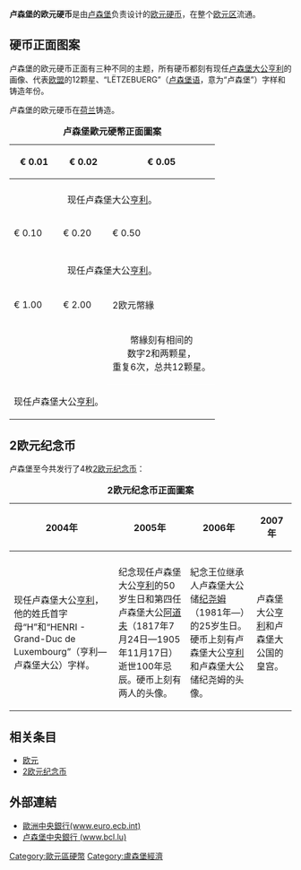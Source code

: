 '''卢森堡的欧元硬币'''是由[[卢森堡|卢森堡]]负责设计的[[欧元|欧元]][[欧元硬币|硬币]]，在整个[[欧元区|欧元区]]流通。

== 硬币正面图案 ==
卢森堡的欧元硬币正面有三种不同的主题，所有硬币都刻有现任[[卢森堡大公列表|卢森堡大公]][[亨利_(卢森堡大公)|亨利]]的画像、代表[[欧盟|欧盟]]的12颗星、“LËTZEBUERG”（[[卢森堡语|卢森堡语]]，意为“卢森堡”）字样和铸造年份。

卢森堡的欧元硬币在[[荷兰|荷兰]]铸造。

{| border="2" cellpadding="4" cellspacing="0" style="margin: 1em 1em 1em 0; border: 1px #aaa solid; border-collapse: collapse; font-size: 95%;"
|+ '''卢森堡歐元硬幣正面圖案'''
|- style="background:#CCCCCC"
! € 0.01
! € 0.02
! € 0.05
|-
| <center></center>
| <center></center>
| <center></center>
|- 
| colspan=3 | <center>现任卢森堡大公[[亨利_(卢森堡大公)|亨利]]。</center>
|- style="background:#CCCCCC"
! € 0.10
! € 0.20
! € 0.50
|-
| <center></center>
| <center></center>
| <center></center>
|- 
| colspan=3 | <center>现任卢森堡大公[[亨利_(卢森堡大公)|亨利]]。</center> 
|- style="background:#CCCCCC"
! € 1.00
! € 2.00
! 2欧元幣緣
|- 
| <center></center>
| <center></center>
| style="border-bottom:1px solid white;" | <center>幣緣刻有相间的<br />数字2和两颗星，<br />重复6次，总共12颗星。</center>
|- 
| colspan=2 | <center>现任卢森堡大公[[亨利_(卢森堡大公)|亨利]]。</center>
| style="border-top:1px solid white;" |  
|}

== 2欧元纪念币 ==
卢森堡至今共发行了4枚[[2欧元纪念币|2欧元纪念币]]：

{| border="2" cellpadding="4" cellspacing="0" style="margin: 1em 1em 1em 0; border: 1px #aaa solid; border-collapse: collapse; font-size: 95%;"
|+ '''2欧元纪念币正面圖案'''
|- style="background:#CCCCCC"
! 2004年
! 2005年
! 2006年
! 2007年
|-
| <center></center>
| <center></center>
| <center></center>
| <center></center>
|-
| 现任卢森堡大公[[亨利_(卢森堡大公)|亨利]]，他的姓氏首字母“H”和“HENRI - Grand-Duc de Luxembourg”（亨利—卢森堡大公）字样。
| 纪念现任卢森堡大公[[亨利_(卢森堡大公)|亨利]]的50岁生日和第四任卢森堡大公[[阿道夫_(卢森堡大公)|阿道夫]]（1817年7月24日—1905年11月17日）逝世100年忌辰。硬币上刻有两人的头像。
| 紀念王位继承人卢森堡大公储[[纪尧姆大公储_(卢森堡)|纪尧姆]]（1981年—）的25岁生日。硬币上刻有卢森堡大公[[亨利_(卢森堡大公)|亨利]]和卢森堡大公储纪尧姆的头像。
| 卢森堡大公[[亨利_(卢森堡大公)|亨利]]和卢森堡大公国的皇宫。
|}

== 相关条目 ==
* [[欧元|欧元]]
* [[2欧元纪念币|2欧元纪念币]]

== 外部連結 ==
* [http://www.euro.ecb.int 歐洲中央銀行(www.euro.ecb.int)] {{Wayback|url=http://www.euro.ecb.int/ |date=20061216231414 }}
* [http://www.bcl.lu 卢森堡中央銀行 (www.bcl.lu)] {{Wayback|url=http://www.bcl.lu/ |date=20201215145845 }}
{{歐元硬幣選單}}

[[Category:歐元區硬幣|Category:歐元區硬幣]]
[[Category:盧森堡經濟|Category:盧森堡經濟]]